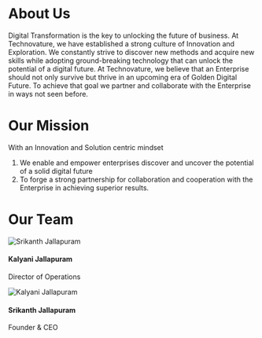 

<SEO title="About" />

# About Us 

<p style={{ }} >
Digital Transformation is the key to unlocking the future of business. At Technovature, we have established a strong culture of Innovation and Exploration. We constantly strive to discover new methods and acquire new skills while adopting ground-breaking technology that can unlock the potential of a digital future. At Technovature, we believe that an Enterprise should not only survive but thrive in an upcoming era of Golden Digital Future. To achieve that goal we partner and collaborate with the Enterprise in ways not seen before.

</p>

# Our Mission

<p> With an Innovation and Solution centric mindset </p> 
<ol>
<li>We enable and empower enterprises discover and uncover the potential of a solid digital future </li> 
<li> To forge a strong partnership for collaboration and cooperation with the Enterprise in achieving superior results. </li> 
</ol>

# Our Team

<div className="card-deck">
<div class="card">
  <img class="circular--square image-center" 
  src={img1} alt="Srikanth Jallapuram"/>
  <div class="txt-center-wrap">
    <h4><b>Kalyani Jallapuram</b></h4> 
    <p>Director of Operations</p> 
  </div>
</div>
<div class="card">
  <img class="circular--square image-center" 
  src={img2} alt="Kalyani Jallapuram"/>
  <div class="txt-center-wrap">
    <h4><b>Srikanth Jallapuram</b></h4> 
    <p> Founder & CEO </p> 
  </div>
</div>

</div>

